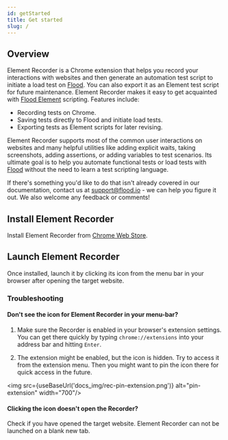 ```yaml
---
id: getStarted
title: Get started
slug: /
---
```


## Overview

Element Recorder is a Chrome extension that helps you record your interactions with websites and then generate an automation test script to initiate a load test on [Flood](https://flood.io). You can also export it as an Element test script for future maintenance. Element Recorder makes it easy to get acquainted with [Flood Element](https://element.flood.io) scripting. Features include:

* Recording tests on Chrome.
* Saving tests directly to Flood and initiate load tests.
* Exporting tests as Element scripts for later revising.

Element Recorder supports most of the common user interactions on websites and many helpful utilities like adding explicit waits, taking screenshots, adding assertions, or adding variables to test scenarios. Its ultimate goal is to help you automate functional tests or load tests with [Flood](https://flood.io) without the need to learn a test scripting language.

If there's something you'd like to do that isn't already covered in our documentation, contact us at [support@flood.io](mailto:support@flood.io) - we can help you figure it out. We also welcome any feedback or comments!

## Install Element Recorder

Install Element Recorder from [Chrome Web Store](https://chrome.google.com/webstore/detail/element-recorder/ngccfbnakbbpfjafkkkpihkddocfcnff).

## Launch Element Recorder

Once installed, launch it by clicking its icon from the menu bar in your browser after opening the target website.

### Troubleshooting

#### Don't see the icon for Element Recorder in your menu-bar?

1. Make sure the Recorder is enabled in your browser's extension settings.
You can get there quickly by typing `chrome://extensions` into your address bar and hitting `Enter`.

2. The extension might be enabled, but the icon is hidden. Try to access it from the extension menu. Then you might want to pin the icon there for quick access in the future.

 <img src={useBaseUrl('docs_img/rec-pin-extension.png')} alt="pin-extension" width="700"/>

#### Clicking the icon doesn't open the Recorder?

Check if you have opened the target website. Element Recorder can not be launched on a blank new tab.